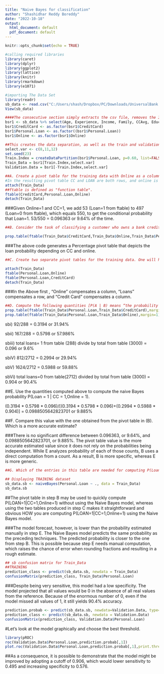 ```yaml
---
title: "Naive Bayes for classification"
author: "Shashidhar Reddy Boreddy"
date: "2022-10-18"
output:
  html_document: default
  pdf_document: default
---
```


```r
knitr::opts_chunk$set(echo = TRUE)
```

```r
#calling required libraries
library(caret)
library(dplyr)
library(ggplot2)
library(lattice)
library(knitr)
library(rmarkdown)
library(e1071)
```

```r
#importing The Data Set 
library(readr)
sb_data <- read.csv("C:/Users/shash/Dropbox/PC/Downloads/UniversalBank.csv")
View(sb_data)
```

```r
####The consecutive section simply extracts the csv file, removes the ID and zip code (like last time, meaningless), and then creates the appropriate variables factors, changing numerical variables to categorical first.
bsr1 <- sb_data %>% select(Age, Experience, Income, Family, CCAvg, Education, Mortgage, Personal.Loan , Securities.Account, CD.Account, Online, CreditCard)
bsr1$CreditCard <- as.factor(bsr1$CreditCard)
bsr1$Personal.Loan <- as.factor((bsr1$Personal.Loan))
bsr1$Online <- as.factor(bsr1$Online)
```

```r
##This creates the data separation, as well as the train and validation data.
select.var <- c(8,11,12)
set.seed(23)
Train.Index = createDataPartition(bsr1$Personal.Loan, p=0.60, list=FALSE)
Train_Data = bsr1[Train.Index,select.var]
Validation.Data = bsr1[-Train.Index,select.var]
```

```r
##A. Create a pivot table for the training data with Online as a column variable, CC as a row variable,and Loan as a secondary row variable. The values inside the table should convey the count. In R use functions melt() and cast(), or function table(). In Python, use panda dataframe methods melt() and pivot().
#In the resulting pivot table CC and LOAN are both rows, and online is a column.
attach(Train_Data)
##ftable is defined as "function table". 
ftable(CreditCard,Personal.Loan,Online)
detach(Train_Data)
```

###Given Online=1 and CC=1, we add 53 (Loan=1 from ftable) to 497 (Loan=0 from ftable), which equals 550, to get the conditional probability that Loan=1. 53/550 = 0.096363 or 9.64% of the time.

```r
##B. Consider the task of classifying a customer who owns a bank credit card and is actively using online banking services. Looking at the pivot table, what is the probability that this customer will accept the loan offer? [This is the probability of loan acceptance (Loan = 1) conditional on having a bank credit card (CC = 1) and being an active user of online banking services (Online = 1)].

prop.table(ftable(Train_Data$CreditCard,Train_Data$Online,Train_Data$Personal.Loan),margin=1)
```

###The above code generates a Percentage pivot table that depicts the loan probability depending on CC and online.

```r
##C. Create two separate pivot tables for the training data. One will have Loan (rows) as a function of Online (columns) and the other will have Loan (rows) as a function of CC.

attach(Train_Data)
ftable(Personal.Loan,Online)
ftable(Personal.Loan,CreditCard)
detach(Train_Data)
```

###In the Above first , "Online" compensates a column, "Loans" compensates a row, and "Credit Card" compensates a column.

```r
##D. Compute the following quantities [P(A | B) means “the probability ofA given B”]:  
prop.table(ftable(Train_Data$Personal.Loan,Train_Data$CreditCard),margin=)
prop.table(ftable(Train_Data$Personal.Loan,Train_Data$Online),margin=1)
```

sbi) 92/288 = 0.3194 or 31.94%

sbii) 167/288 = 0.5798 or 57.986%

sbiii) total loans= 1 from table (288) divide by total from table (3000) = 0.096 or 9.6%

sbiV) 812/2712 = 0.2994 or 29.94%

sbV) 1624/2712 = 0.5988 or 59.88%

sbVi) total loans=0 from table(2712) divided by total from table (3000) = 0.904 or 90.4%

##E. Use the quantities computed above to compute the naive Bayes probability P(Loan = 1 | CC = 1,Online = 1).

(0.3194 * 0.5798 * 0.096)/[(0.3194 * 0.5798 * 0.096)+(0.2994 * 0.5988 * 0.904)] = 0.0988505642823701 or 9.885%

##F. Compare this value with the one obtained from the pivot table in (B). Which is a more accurate estimate? 

###There is no significant difference between 0.096363, or 9.64%, and 0.0988505642823701, or 9.885%. The pivot table value is the more accurate estimated value since it does not rely on the probabilities being independent. While  E analyzes probability of each of those counts, B uses a direct computation from a count. As a result, B is more specific, whereas E is more generic.

```r
##G. Which of the entries in this table are needed for computing P(Loan = 1 | CC = 1, Online = 1)? Run naive Bayes on the data. Examine the model output on training data, and find the entry that corresponds to P(Loan = 1 | CC = 1, Online = 1). Compare this to the number you obtained in (E). 

## Displaying TRAINING dataset
sb_data.sb <- naiveBayes(Personal.Loan ~ ., data = Train_Data)
sb_data.sb
```
##The pivot table in step B may be used to quickly compute P(LOAN=1|CC=1,Online=1) without using the Naive Bayes model, whereas using the two tables produced in step C makes it straightforward and obvious HOW you are computing P(LOAN=1|CC=1,Online=1) using the Naive Bayes model.

###The model forecast, however, is lower than the probability estimated manually in step E. The Naive Bayes model predicts the same probability as the preceding techniques. The predicted probability is closer to the one from step B. This is possible because step E needs manual computation, which raises the chance of error when rounding fractions and resulting in a rough estimate.
```r
## sb confusion matrix for Train_Data
##TRAINING
prediction_class <- predict(sb_data.sb, newdata = Train_Data)
confusionMatrix(prediction_class, Train_Data$Personal.Loan)
```

###Despite being very sensitive, this model had a low specificity. The model projected that all values would be 0 in the absence of all real values from the reference. Because of the enormous number of 0, even if the model missed all values of 1, it still yields 90.4% accuracy.
```r
prediction.probab <- predict(sb_data.sb, newdata=Validation.Data, type="raw")
prediction_class <- predict(sb_data.sb, newdata = Validation.Data)
confusionMatrix(prediction_class, Validation.Data$Personal.Loan)
```

#Let's look at the model graphically and choose the best threshold.

```r
library(pROC)
roc(Validation.Data$Personal.Loan,prediction.probab[,1])
plot.roc(Validation.Data$Personal.Loan,prediction.probab[,1],print.thres="best")
```
##As a consequence, it is possible to demonstrate that the model might be improved by adopting a cutoff of 0.906, which would lower sensitivity to 0.495 and increasing specificity to 0.576.























































